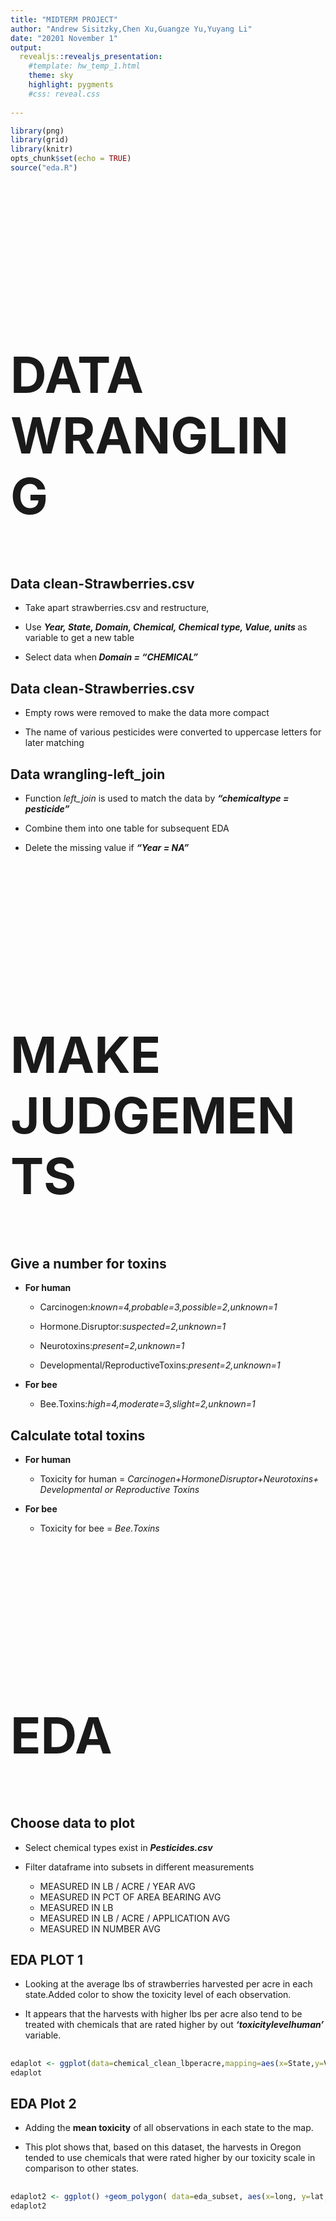 ---
title: "MIDTERM PROJECT"
author: "Andrew Sisitzky,Chen Xu,Guangze Yu,Yuyang Li"
date: "20201 November 1"
output: 
  revealjs::revealjs_presentation:
    #template: hw_temp_1.html
    theme: sky
    highlight: pygments 
    #css: reveal.css
      
---


```{r setup, include=FALSE}
library(png)
library(grid)
library(knitr)
opts_chunk$set(echo = TRUE)
source("eda.R")
```




# 

<div style= "align:center; font-size:80px;">
<p><br><br><b>
DATA WRANGLING 
</b>
</p>

</div>


## Data clean-Strawberries.csv
 - Take apart strawberries.csv and restructure, 
 - Use <i><b>Year, State, Domain, Chemical, Chemical type, Value, units </i></b>as variable to get a new table
 
 - Select data when<i><b> Domain = "CHEMICAL"</i></b>
 
## Data clean-Strawberries.csv

 - Empty rows were removed to make the data more compact
 
 - The name of various pesticides were converted to uppercase letters for later matching

## Data wrangling-left_join

 - Function <i>left_join</i> is used to match the data by <i><b>"chemicaltype = pesticide" </i></b> 
 
 - Combine them into one table for subsequent EDA
 
 - Delete the missing value if <i><b>"Year = NA"</i></b>


</section>

# 
<div style= "align:center; font-size:80px;">
<p><br><br><b>
MAKE JUDGEMENTS
</b>
</p>

</div>


## Give a number for toxins

 - <b>For human</b>
    + Carcinogen:<i>known=4,probable=3,possible=2,unknown=1</i>
    
    + Hormone.Disruptor:<i>suspected=2,unknown=1</i>
    
    + Neurotoxins:<i>present=2,unknown=1</i>
    
    + Developmental/ReproductiveToxins:<i>present=2,unknown=1</i>
    

 -  <b>For bee</b>
 
    + Bee.Toxins:<i>high=4,moderate=3,slight=2,unknown=1</i>
    
## Calculate total toxins
 -  <b>For human</b>
 
    + Toxicity for human = <i>Carcinogen+HormoneDisruptor+Neurotoxins+ Developmental or Reproductive Toxins</i>
     
 -  <b>For bee</b>
 
    + Toxicity for bee = <i>Bee.Toxins</i>  
  


</section>
# 
<div style= "align:center; font-size:80px;">
<p><br><br><b>
EDA
</b>
</p>

</div>


## Choose data to plot

 - Select chemical types exist in <i><b>Pesticides.csv</i></b>
 
 - Filter dataframe into subsets in different measurements
    + MEASURED IN LB / ACRE / YEAR  AVG
    + MEASURED IN PCT OF AREA BEARING  AVG
    + MEASURED IN LB
    + MEASURED IN LB / ACRE / APPLICATION  AVG
    + MEASURED IN NUMBER  AVG

## EDA PLOT 1

 - Looking at the average lbs of strawberries harvested per acre in each state.Added color to show the toxicity level of each observation. 
 
 - It appears that the harvests with higher lbs per acre also tend to be treated with chemicals that are rated higher by out <i><b>'toxicitylevelhuman'</i></b> variable.
 
 
## 
```{r}
edaplot <- ggplot(data=chemical_clean_lbperacre,mapping=aes(x=State,y=Value))+geom_point(mapping=aes(color=toxicitylevelhuman))+scale_color_gradient(low="blue", high="red")+theme(axis.text.x = element_text(angle = 90))
edaplot 
```


## EDA Plot 2

 - Adding the <b>mean toxicity</b> of all observations in each state to the map.  
 
 - This plot shows that, based on this dataset, the harvests in Oregon tended to use chemicals that were rated higher by our toxicity scale in comparison to other states.
 
##

```{r}
edaplot2 <- ggplot() +geom_polygon( data=eda_subset, aes(x=long, y=lat, group=group,fill = mean_toxicity), color="white",size = 0.2)
edaplot2
```

</section>



